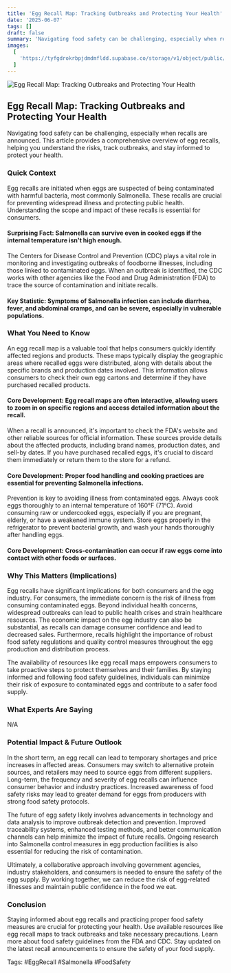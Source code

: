 ```yaml
---
title: 'Egg Recall Map: Tracking Outbreaks and Protecting Your Health'
date: '2025-06-07'
tags: []
draft: false
summary: 'Navigating food safety can be challenging, especially when recalls are announced. This article provides a comprehensive overview of egg recalls, helping you understand the risks, track outbreaks, and stay informed to protect your health.'
images:
  [
    'https://tyfgdrokrbpjdmdmfldd.supabase.co/storage/v1/object/public/image/2025-06-07-09-59-02-401-04-00.jpg',
  ]
---
```


![Egg Recall Map: Tracking Outbreaks and Protecting Your Health](https://tyfgdrokrbpjdmdmfldd.supabase.co/storage/v1/object/public/image/2025-06-07-09-59-02-401-04-00.jpg)

## Egg Recall Map: Tracking Outbreaks and Protecting Your Health

Navigating food safety can be challenging, especially when recalls are announced. This article provides a comprehensive overview of egg recalls, helping you understand the risks, track outbreaks, and stay informed to protect your health.

### Quick Context

Egg recalls are initiated when eggs are suspected of being contaminated with harmful bacteria, most commonly Salmonella. These recalls are crucial for preventing widespread illness and protecting public health. Understanding the scope and impact of these recalls is essential for consumers.

#### Surprising Fact: Salmonella can survive even in cooked eggs if the internal temperature isn't high enough.

The Centers for Disease Control and Prevention (CDC) plays a vital role in monitoring and investigating outbreaks of foodborne illnesses, including those linked to contaminated eggs. When an outbreak is identified, the CDC works with other agencies like the Food and Drug Administration (FDA) to trace the source of contamination and initiate recalls.

#### Key Statistic: Symptoms of Salmonella infection can include diarrhea, fever, and abdominal cramps, and can be severe, especially in vulnerable populations.

### What You Need to Know

An egg recall map is a valuable tool that helps consumers quickly identify affected regions and products. These maps typically display the geographic areas where recalled eggs were distributed, along with details about the specific brands and production dates involved. This information allows consumers to check their own egg cartons and determine if they have purchased recalled products.

#### Core Development: Egg recall maps are often interactive, allowing users to zoom in on specific regions and access detailed information about the recall.

When a recall is announced, it's important to check the FDA's website and other reliable sources for official information. These sources provide details about the affected products, including brand names, production dates, and sell-by dates. If you have purchased recalled eggs, it's crucial to discard them immediately or return them to the store for a refund.

#### Core Development: Proper food handling and cooking practices are essential for preventing Salmonella infections.

Prevention is key to avoiding illness from contaminated eggs. Always cook eggs thoroughly to an internal temperature of 160°F (71°C). Avoid consuming raw or undercooked eggs, especially if you are pregnant, elderly, or have a weakened immune system. Store eggs properly in the refrigerator to prevent bacterial growth, and wash your hands thoroughly after handling eggs.

#### Core Development: Cross-contamination can occur if raw eggs come into contact with other foods or surfaces.

### Why This Matters (Implications)

Egg recalls have significant implications for both consumers and the egg industry. For consumers, the immediate concern is the risk of illness from consuming contaminated eggs. Beyond individual health concerns, widespread outbreaks can lead to public health crises and strain healthcare resources. The economic impact on the egg industry can also be substantial, as recalls can damage consumer confidence and lead to decreased sales. Furthermore, recalls highlight the importance of robust food safety regulations and quality control measures throughout the egg production and distribution process.

The availability of resources like egg recall maps empowers consumers to take proactive steps to protect themselves and their families. By staying informed and following food safety guidelines, individuals can minimize their risk of exposure to contaminated eggs and contribute to a safer food supply.

### What Experts Are Saying

N/A

### Potential Impact & Future Outlook

In the short term, an egg recall can lead to temporary shortages and price increases in affected areas. Consumers may switch to alternative protein sources, and retailers may need to source eggs from different suppliers. Long-term, the frequency and severity of egg recalls can influence consumer behavior and industry practices. Increased awareness of food safety risks may lead to greater demand for eggs from producers with strong food safety protocols.

The future of egg safety likely involves advancements in technology and data analysis to improve outbreak detection and prevention. Improved traceability systems, enhanced testing methods, and better communication channels can help minimize the impact of future recalls. Ongoing research into Salmonella control measures in egg production facilities is also essential for reducing the risk of contamination.

Ultimately, a collaborative approach involving government agencies, industry stakeholders, and consumers is needed to ensure the safety of the egg supply. By working together, we can reduce the risk of egg-related illnesses and maintain public confidence in the food we eat.

### Conclusion

Staying informed about egg recalls and practicing proper food safety measures are crucial for protecting your health. Use available resources like egg recall maps to track outbreaks and take necessary precautions. Learn more about food safety guidelines from the FDA and CDC. Stay updated on the latest recall announcements to ensure the safety of your food supply.

Tags: #EggRecall #Salmonella #FoodSafety
